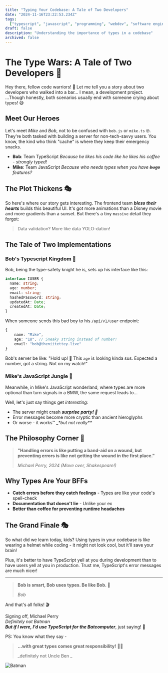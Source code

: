 ```yaml
---
title: "Typing Your Codebase: A Tale of Two Developers"
date: "2024-11-16T23:22:53.234Z"
tags:
  ["typescript", "javascript", "programming", "webdev", "software engineering"]
draft: false
description: "Understanding the importance of types in a codebase"
archived: false
---
```


# The Type Wars: A Tale of Two Developers 🏰

Hey there, fellow code warriors! 👋 Let me tell you a story about two developers who walked into a bar... I mean, a development project. ...Though honestly, both scenarios usually end with someone crying about types! 😅

## Meet Our Heroes

Let's meet _Mike_ and _Bob_, not to be confused with `bob.js` or `mike.ts` 🤓. They're both tasked with building a server for non-tech-savvy users. You know, the kind who think "cache" is where they keep their emergency snacks.

- **Bob**: Team TypeScript _Because he likes his code like he likes his coffee - strongly typed!_
- **Mike**: Team JavaScript _Because who needs types when you have ~~bugs~~ features?_

## The Plot Thickens 🎭

So here's where our story gets interesting. The frontend team _**bless their hearts**_ builds this beautiful UI. It's got more animations than a Disney movie and more gradients than a sunset. But there's a tiny `massive` detail they forgot:

> Data validation? More like data YOLO-dation!

## The Tale of Two Implementations

### Bob's Typescript Kingdom 👑

Bob, being the type-safety knight he is, sets up his interface like this:

```typescript
interface IUSER {
  name: string;
  age: number;
  email: string;
  hashedPassword: string;
  updatedAt: Date;
  createdAt: Date;
}
```

When someone sends this bad boy to his `/api/v1/user` endpoint:

```typescript
{
    name: "Mike",
    age: "18", // Sneaky string instead of number!
    email: "bob@theniitettey.live"
}
```

Bob's server be like: "Hold up! 🛑 This `age` is looking kinda sus. Expected a number, got a string. Not on my watch!"

### Mike's JavaScript Jungle 🌴

Meanwhile, in Mike's JavaScript wonderland, where types are more optional than turn signals in a BMW, the same request leads to...

Well, let's just say things get _interesting_:

- The server might crash _**surprise party! 🎉**_
- Error messages become more cryptic than ancient hieroglyphs
- Or worse - it works™️ \__\*but not really\*\*_

## The Philosophy Corner 🤔

> **"Handling errors is like putting a band-aid on a wound, but preventing errors is like not getting the wound in the first place."**
>
> _Michael Perry, 2024 (Move over, Shakespeare!)_

## Why Types Are Your BFFs

- **Catch errors before they catch feelings** - Types are like your code's spell-check
- **Documentation that doesn't lie** - Unlike your ex
- **Better than coffee for preventing runtime headaches**

## The Grand Finale 🎭

So what did we learn today, kids? Using types in your codebase is like wearing a helmet while coding - it might not look cool, but it'll save your brain!

Plus, it's better to have TypeScript yell at you during development than to have users yell at you in production. Trust me, TypeScript's error messages are much nicer!

---

> **Bob is smart, Bob uses types. Be like Bob. 🧠**
>
> _Bob_

And that's all folks! 🎬

Signing off,
Michael Perry  
_Definitely not Batman_  
_**But if I were, I'd use TypeScript for the Batcomputer**_, just saying! 🦇

PS: You know what they say -

> **...with great types comes great responsibility!** 🦸‍♂️
>
> _definitely not Uncle Ben _

![Batman](https://media.giphy.com/media/nZUcWtrNqs9Nu/giphy.gif?cid=790b7611a7nnv72qd4xevr55yokyouikbh6khcxo4d5vslnr&ep=v1_gifs_search&rid=giphy.gif&ct=g)
